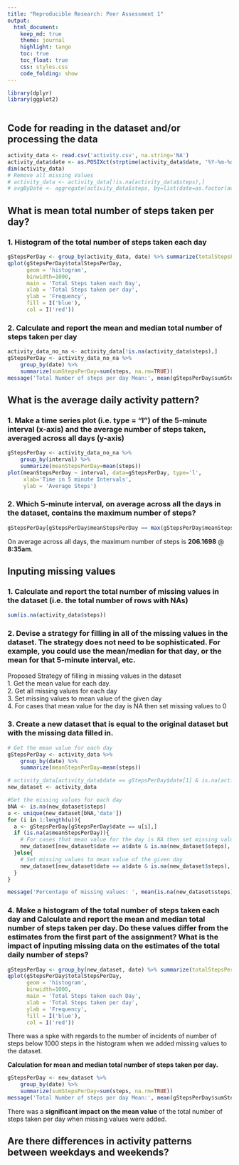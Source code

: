 ```yaml
---
title: "Reproducible Research: Peer Assessment 1"
output: 
  html_document:
    keep_md: true
    theme: journal
    highlight: tango
    toc: true
    toc_float: true 
    css: styles.css
    code_folding: show
---
```


```r
library(dplyr)
library(ggplot2)
```

```r

```

## Code for reading in the dataset and/or processing the data
```r
activity_data <- read.csv('activity.csv', na.string='NA')
activity_data$date <- as.POSIXct(strptime(activity_data$date, '%Y-%m-%d'))
dim(activity_data)
# Remove all missing Values
# activity_data <- activity_data[!is.na(activity_data$steps),]
# avgByDate <- aggregate(activity_data$steps, by=list(date=as.factor(activity_data$date)), mean)


```

## What is mean total number of steps taken per day?
### 1. Histogram of the total number of steps taken each day
```r
gStepsPerDay <- group_by(activity_data, date) %>% summarize(totalStepsPerDay=sum(steps))
qplot(gStepsPerDay$totalStepsPerDay, 
      geom = 'histogram', 
      binwidth=1000, 
      main = 'Total Steps taken each Day',
      xlab = 'Total Steps taken per day',
      ylab = 'Frequency',
      fill = I('blue'),
      col = I('red'))
```

### 2. Calculate and report the mean and median total number of steps taken per day
```r
activity_data_no_na <- activity_data[!is.na(activity_data$steps),]
gStepsPerDay <- activity_data_no_na %>% 
    group_by(date) %>% 
    summarize(sumStepsPerDay=sum(steps, na.rm=TRUE))
message('Total Number of steps per day Mean:', mean(gStepsPerDay$sumStepsPerDay), ' Median: ', median(gStepsPerDay$sumStepsPerDay))
```

## What is the average daily activity pattern?

### 1. Make a time series plot (i.e. type = "l") of the 5-minute interval (x-axis) and the average number of steps taken, averaged across all days (y-axis)
```r
gStepsPerDay <- activity_data_no_na %>% 
    group_by(interval) %>% 
    summarize(meanStepsPerDay=mean(steps))
plot(meanStepsPerDay ~ interval, data=gStepsPerDay, type='l', 
     xlab='Time in 5 minute Intervals',
     ylab = 'Average Steps')
```


### 2. Which 5-minute interval, on average across all the days in the dataset, contains the maximum number of steps?
```r
gStepsPerDay[gStepsPerDay$meanStepsPerDay == max(gStepsPerDay$meanStepsPerDay),]
```
On average across all days, the maximum number of steps is **206.1698** @ **8:35am**.


## Inputing missing values

### 1. Calculate and report the total number of missing values in the dataset (i.e. the total number of rows with NAs)
```r
sum(is.na(activity_data$steps))
```

### 2. Devise a strategy for filling in all of the missing values in the dataset. The strategy does not need to be sophisticated. For example, you could use the mean/median for that day, or the mean for that 5-minute interval, etc. 
Proposed Strategy of filling in missing values in the dataset  
1. Get the mean value for each day.  
2. Get all missing values for each day  
3. Set missing values to mean value of the given day  
4. For cases that mean value for the day is NA then set missing values to 0

### 3. Create a new dataset that is equal to the original dataset but with the missing data filled in.
```r
# Get the mean value for each day
gStepsPerDay <- activity_data %>% 
    group_by(date) %>% 
    summarize(meanStepsPerDay=mean(steps))

# activity_data[activity_data$date == gStepsPerDay$date[1] & is.na(activity_data$steps),]
new_dataset <- activity_data

#Get the missing values for each day
bNA <- is.na(new_dataset$steps)
u <- unique(new_dataset[bNA,'date'])
for (i in 1:length(u)){
  a <- gStepsPerDay[gStepsPerDay$date == u[i],]
  if (is.na(a$meanStepsPerDay)){
    # For cases that mean value for the day is NA then set missing values to 0
    new_dataset[new_dataset$date == a$date & is.na(new_dataset$steps),'steps']<-0
  }else{
    # Set missing values to mean value of the given day
    new_dataset[new_dataset$date == a$date & is.na(new_dataset$steps),'steps']<-a$meanStepsPerDay
  }
}

message('Percentage of missing values: ', mean(is.na(new_dataset$steps)))
```

### 4. Make a histogram of the total number of steps taken each day and Calculate and report the mean and median total number of steps taken per day. Do these values differ from the estimates from the first part of the assignment? What is the impact of inputing missing data on the estimates of the total daily number of steps?
```r
gStepsPerDay <- group_by(new_dataset, date) %>% summarize(totalStepsPerDay=sum(steps))
qplot(gStepsPerDay$totalStepsPerDay, 
      geom = 'histogram', 
      binwidth=1000, 
      main = 'Total Steps taken each Day',
      xlab = 'Total Steps taken per day',
      ylab = 'Frequency',
      fill = I('blue'),
      col = I('red'))
```
There was a spke with regards to the number of incidents of number of steps below 1000 steps in the histogram when we added missing values to the dataset.  

**Calculation for mean and median total number of steps taken per day.**  
```r
gStepsPerDay <- new_dataset %>% 
    group_by(date) %>% 
    summarize(sumStepsPerDay=sum(steps, na.rm=TRUE))
message('Total Number of steps per day Mean:', mean(gStepsPerDay$sumStepsPerDay), ' Median: ', median(gStepsPerDay$sumStepsPerDay))
```
There was a **significant impact on the mean value** of the total number of steps taken per day when missing values were added.  

## Are there differences in activity patterns between weekdays and weekends?

```r

```

